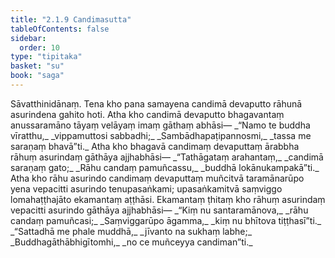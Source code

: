 ```yaml
---
title: "2.1.9 Candimasutta"
tableOfContents: false
sidebar:
  order: 10
type: "tipitaka"
basket: "su"
book: "saga"
---
```



<DynamicBreadcrumb />

<Division number="90" book="saga">

<Paragraph number="412" book="saga">
Sāvatthinidānaṃ. Tena kho pana samayena candimā devaputto rāhunā asurindena gahito hoti. Atha kho candimā devaputto bhagavantaṃ anussaramāno tāyaṃ velāyaṃ imaṃ gāthaṃ abhāsi—
</Paragraph>

<Paragraph number="413" type="verses" book="saga">
_“Namo te buddha vīratthu,_  
_vippamuttosi sabbadhi;_  
_Sambādhapaṭipannosmi,_  
_tassa me saraṇaṃ bhavā”ti._  

</Paragraph>

<Paragraph number="414" book="saga">
Atha kho bhagavā candimaṃ devaputtaṃ ārabbha rāhuṃ asurindaṃ gāthāya ajjhabhāsi—
</Paragraph>

<Paragraph number="415" type="verses" book="saga">
_“Tathāgataṃ arahantaṃ,_  
_candimā saraṇaṃ gato;_  
_Rāhu candaṃ pamuñcassu,_  
_buddhā lokānukampakā”ti._  

</Paragraph>

<Paragraph number="416" book="saga">
Atha kho rāhu asurindo candimaṃ devaputtaṃ muñcitvā taramānarūpo yena vepacitti asurindo tenupasaṅkami; upasaṅkamitvā saṃviggo lomahaṭṭhajāto ekamantaṃ aṭṭhāsi. Ekamantaṃ ṭhitaṃ kho rāhuṃ asurindaṃ vepacitti asurindo gāthāya ajjhabhāsi—
</Paragraph>

<Paragraph number="417" type="verses" book="saga">
_“Kiṃ nu santaramānova,_  
_rāhu candaṃ pamuñcasi;_  
_Saṃviggarūpo āgamma,_  
_kiṃ nu bhītova tiṭṭhasī”ti._  

</Paragraph>

<Paragraph number="418" type="verses" book="saga">
_“Sattadhā me phale muddhā,_  
_jīvanto na sukhaṃ labhe;_  
_Buddhagāthābhigītomhi,_  
_no ce muñceyya candiman”ti._
</Paragraph>
</Division>